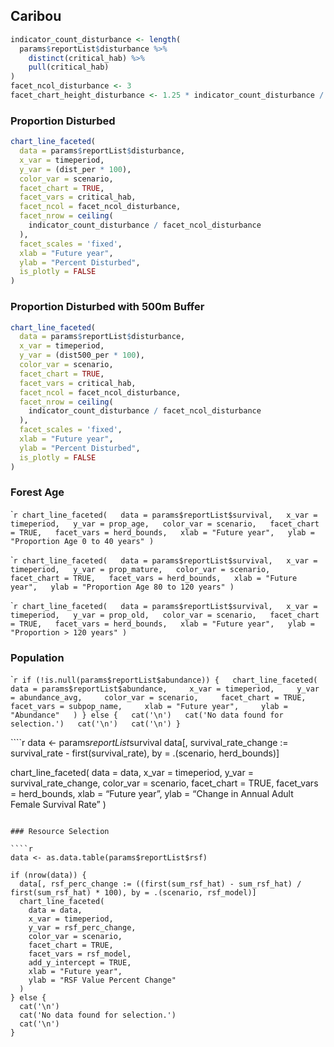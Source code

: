 ## Caribou

```r
indicator_count_disturbance <- length(
  params$reportList$disturbance %>%
    distinct(critical_hab) %>%
    pull(critical_hab)
)
facet_ncol_disturbance <- 3
facet_chart_height_disturbance <- 1.25 * indicator_count_disturbance / facet_ncol_disturbance
```

### Proportion Disturbed

```r
chart_line_faceted(
  data = params$reportList$disturbance,
  x_var = timeperiod,
  y_var = (dist_per * 100),
  color_var = scenario,
  facet_chart = TRUE,
  facet_vars = critical_hab,
  facet_ncol = facet_ncol_disturbance,
  facet_nrow = ceiling(
    indicator_count_disturbance / facet_ncol_disturbance
  ),
  facet_scales = 'fixed',
  xlab = "Future year",
  ylab = "Percent Disturbed",
  is_plotly = FALSE
)
```

### Proportion Disturbed with 500m Buffer

```r
chart_line_faceted(
  data = params$reportList$disturbance,
  x_var = timeperiod,
  y_var = (dist500_per * 100),
  color_var = scenario,
  facet_chart = TRUE,
  facet_vars = critical_hab,
  facet_ncol = facet_ncol_disturbance,
  facet_nrow = ceiling(
    indicator_count_disturbance / facet_ncol_disturbance
  ),
  facet_scales = 'fixed',
  xlab = "Future year",
  ylab = "Percent Disturbed",
  is_plotly = FALSE
)
```

### Forest Age

````r
chart_line_faceted(
  data = params$reportList$survival,
  x_var = timeperiod,
  y_var = prop_age,
  color_var = scenario,
  facet_chart = TRUE,
  facet_vars = herd_bounds,
  xlab = "Future year",
  ylab = "Proportion Age 0 to 40 years"
)
```

````r
chart_line_faceted(
  data = params$reportList$survival,
  x_var = timeperiod,
  y_var = prop_mature,
  color_var = scenario,
  facet_chart = TRUE,
  facet_vars = herd_bounds,
  xlab = "Future year",
  ylab = "Proportion Age 80 to 120 years"
)
```

````r
chart_line_faceted(
  data = params$reportList$survival,
  x_var = timeperiod,
  y_var = prop_old,
  color_var = scenario,
  facet_chart = TRUE,
  facet_vars = herd_bounds,
  xlab = "Future year",
  ylab = "Proportion > 120 years"
)
```

### Population

````r
if (!is.null(params$reportList$abundance)) {
  chart_line_faceted(
    data = params$reportList$abundance,
    x_var = timeperiod,
    y_var = abundance_avg,
    color_var = scenario,
    facet_chart = TRUE,
    facet_vars = subpop_name,
    xlab = "Future year",
    ylab = "Abundance"
  )
} else {
  cat('\n')
  cat('No data found for selection.')
  cat('\n')
  cat('\n')
}
```

````r
data <- params$reportList$survival
data[, survival_rate_change := survival_rate - first(survival_rate), by = .(scenario, herd_bounds)]

chart_line_faceted(
  data = data,
  x_var = timeperiod,
  y_var = survival_rate_change,
  color_var = scenario,
  facet_chart = TRUE,
  facet_vars = herd_bounds,
  xlab = "Future year",
  ylab = "Change in Annual Adult Female Survival Rate"
)
```

### Resource Selection

````r
data <- as.data.table(params$reportList$rsf)

if (nrow(data)) {
  data[, rsf_perc_change := ((first(sum_rsf_hat) - sum_rsf_hat) / first(sum_rsf_hat) * 100), by = .(scenario, rsf_model)]
  chart_line_faceted(
    data = data,
    x_var = timeperiod,
    y_var = rsf_perc_change,
    color_var = scenario,
    facet_chart = TRUE,
    facet_vars = rsf_model,
    add_y_intercept = TRUE,
    xlab = "Future year",
    ylab = "RSF Value Percent Change"
  )
} else {
  cat('\n')
  cat('No data found for selection.')
  cat('\n')
}
```
